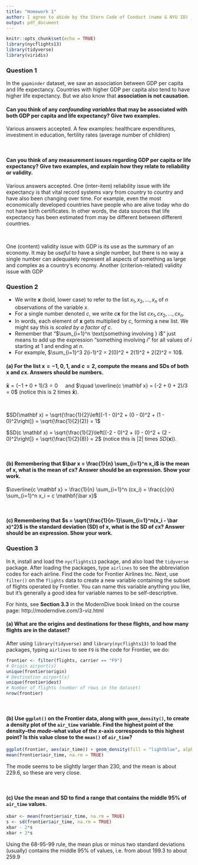 ```yaml
---
title: "Homework 1"
author: I agree to abide by the Stern Code of Conduct (name & NYU ID) _______________
output: pdf_document
---
```


```r
knitr::opts_chunk$set(echo = TRUE)
library(nycflights13)
library(tidyverse)
library(viridis)
```

### Question 1

In the `gapminder` dataset, we saw an association between GDP per capita and life expectancy. Countries with higher GDP per capita also tend to have higher life expectancy. But we also know that **association is not causation**.

#### Can you think of any *confounding variables* that may be associated with both GDP per capita and life expectancy? Give two examples.

Various answers accepted. A few examples: healthcare expenditures, investment in education, fertility rates (average number of children)

\ 

#### Can you think of any measurement issues regarding GDP per capita or life expectancy? Give two examples, and explain how they relate to reliability or validity.

Various answers accepted. One (inter-item) reliability issue with life expectancy is that vital record systems vary from country to country and have also been changing over time. For example, even the most economically developed countries have people who are alive today who do not have birth certificates. In other words, the data sources that life expectancy has been estimated from may be different between different countries.

\ 

One (content) validity issue with GDP is its use as the summary of an economy. It may be *useful* to have a single number, but there is no way a single number can adequately represent all aspects of something as large and complex as a country's economy. Another (criterion-related) validity issue with GDP 

\newpage

### Question 2

- We write $\mathbf x$ (bold, lower case) to refer to the list $x_1, x_2, \ldots, x_n$ of $n$ observations of the variable $x$.
- For a single number denoted $c$, we write $c \mathbf x$ for the list $cx_1, cx_2, \ldots, cx_n$.
- In words, each element of $\mathbf x$ gets multiplied by $c$, forming a new list. We might say this is *scaled by a factor of $c$*.
- Remember that "$\sum_{i=1}^n \text{something involving } i$" just means to add up the expression "something involving $i$" for all values of $i$ starting at 1 and ending at $n$.
- For example, $\sum_{i=1}^3 2(i-1)^2 = 2(0)^2 + 2(1)^2 + 2(2)^2 = 10$.

#### (a) For the list $\mathbf x = -1, 0, 1$, and $c = 2$, compute the means and SDs of both $\mathbf x$ and $c\mathbf x$. Answers should be numbers.

$\mathbf{\bar x} = (-1 + 0 + 1)/3 = 0 \quad$ and $\quad \overline{c \mathbf x} = (-2 + 0 + 2)/3 = 0$ (notice this is 2 times $\mathbf{\bar x}$).

\ 

$SD(\mathbf x) = \sqrt{\frac{1}{2}\left[(-1 - 0)^2 + (0 - 0)^2 + (1 - 0)^2\right]} = \sqrt{\frac{1}{2}(2)} = 1$

$SD(c \mathbf x) = \sqrt{\frac{1}{2}\left[(-2 - 0)^2 + (0 - 0)^2 + (2 - 0)^2\right]} = \sqrt{\frac{1}{2}(8)} = 2$ (notice this is $|2|$ times $SD(\mathbf x)$).


\ 

#### (b) Remembering that $\bar x = \frac{1}{n} \sum_{i=1}^n x_i$ is the mean of $\mathbf x$, what is the mean of $c \mathbf x$? Answer should be an expression. Show your work.

$\overline{c \mathbf x} = \frac{1}{n} \sum_{i=1}^n (cx_i) = \frac{c}{n} \sum_{i=1}^n x_i = c \mathbf{\bar x}$

\ 


#### (c) Remembering that $s = \sqrt{\frac{1}{n-1}\sum_{i=1}^n(x_i - \bar x)^2}$ is the standard deviation (SD) of $\mathbf x$, what is the SD of $c \mathbf x$? Answer should be an expression. Show your work.

\begin{equation}
\begin{aligned}
SD(c \mathbf x) & = \sqrt{\frac{1}{n-1}\sum_{i=1}^n(cx_i - c\bar x)^2} \\
& = \sqrt{\frac{1}{n-1}\sum_{i=1}^nc^2(x_i - \bar x)^2} \\
& = \sqrt{\frac{c^2}{n-1}\sum_{i=1}^n(x_i - \bar x)^2} \\
& = |c| \sqrt{\frac{1}{n-1}\sum_{i=1}^nc^2(x_i -\bar x)^2} \\
& = |c| SD(\mathbf x)
\end{aligned}
\end{equation}

\newpage

### Question 3

In `R`, install and load the `nycflights13` package, and also load the `tidyverse` package. After loading the packages, type `airlines` to see the abbreviation codes for each airline. Find the code for Frontier Airlines Inc. Next, use `filter()` on the `flights` data to create a new variable containing the subset of flights operated by Frontier. You can name this variable anything you like, but it's generally a good idea for variable names to be self-descriptive.

For hints, see **Section 3.3** in the ModernDive book linked on the course page: http://moderndive.com/3-viz.html 

#### (a) What are the origins and destinations for these flights, and how many flights are in the dataset?

After using `library(tidyverse)` and `library(nycflights13)` to load the packages, typing `airlines` to see `F9` is the code for Frontier, we do:

```r
frontier <- filter(flights, carrier == "F9")
# Origin airport(s)
unique(frontier$origin)
# Destination airport(s)
unique(frontier$dest)
# Number of flights (number of rows in the dataset)
nrow(frontier)
```

\ 

#### (b) Use `ggplot()` on the Frontier data, along with `geom_density()`, to create a density plot of the `air_time` variable. Find the highest point of the density--the *mode*--what value of the $x$-axis corresponds to this highest point? Is this value close to the `mean()` of `air_time`?

```r
ggplot(frontier, aes(air_time)) + geom_density(fill = "lightblue", alpha = .2) + theme_minimal()
mean(frontier$air_time, na.rm = TRUE)
```

The mode seems to be slightly larger than 230, and the mean is about 229.6, so these are very close.

\ 

#### (c) Use the mean and SD to find a range that contains the middle 95\% of `air_time` values.

```r
xbar <- mean(frontier$air_time, na.rm = TRUE)
s <- sd(frontier$air_time, na.rm = TRUE)
xbar - 2*s
xbar + 2*s
```

Using the 68-95-99 rule, the mean plus or minus two standard deviations (usually) contains the middle 95\% of values, i.e. from about 199.3 to about 259.9